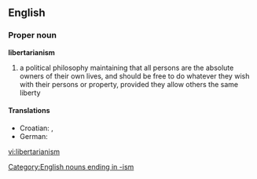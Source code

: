 {{wikipedia}}
==English==
===Proper noun===
'''libertarianism'''
# a political philosophy maintaining that all persons are the absolute owners of their own lives, and should be free to do whatever they wish with their persons or property, provided they allow others the same liberty
====Translations====
* Croatian: {{t-|hr|libertarijanizam|m}}, {{t-|hr|slobodarstvo|n}}
* German: {{t-|de|Libertarismus}}

[[Category:English nouns ending in -ism]]

[[vi:libertarianism]]